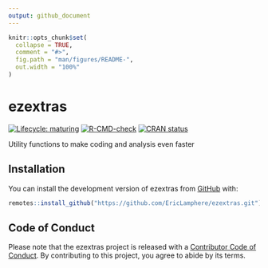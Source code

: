 ```yaml
---
output: github_document
---
```


<!-- README.md is generated from README.Rmd. Please edit that file -->

```r
knitr::opts_chunk$set(
  collapse = TRUE,
  comment = "#>",
  fig.path = "man/figures/README-",
  out.width = "100%"
)
```

# ezextras

<!-- badges: start -->
[![Lifecycle: maturing](https://img.shields.io/badge/lifecycle-maturing-blue)](https://lifecycle.r-lib.org/articles/stages.html#maturing)
[![R-CMD-check](https://github.com/EricLamphere/ezextras/actions/workflows/check-release.yaml/badge.svg)](https://github.com/EricLamphere/ezextras/actions/workflows/check-release.yaml)
[![CRAN status](https://www.r-pkg.org/badges/version/ezextras)](https://CRAN.R-project.org/package=ezextras)
<!-- badges: end -->

Utility functions to make coding and analysis even faster

## Installation

You can install the development version of ezextras from [GitHub](https://github.com/EricLamphere/ezextras.git) with:

``` r
remotes::install_github("https://github.com/EricLamphere/ezextras.git")
```

## Code of Conduct

Please note that the ezextras project is released with a [Contributor Code of Conduct](https://contributor-covenant.org/version/2/0/CODE_OF_CONDUCT.html). By contributing to this project, you agree to abide by its terms.

